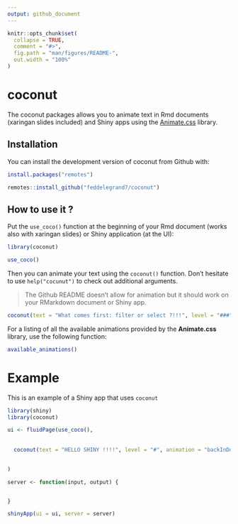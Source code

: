 ```yaml
---
output: github_document
---
```


<!-- README.md is generated from README.Rmd. Please edit that file -->

```r
knitr::opts_chunk$set(
  collapse = TRUE,
  comment = "#>",
  fig.path = "man/figures/README-",
  out.width = "100%"
)
```

# coconut

<!-- badges: start -->
<!-- badges: end -->


The coconut packages allows you to animate text in Rmd documents (xaringan slides included) and Shiny apps using the [Animate.css](https://animate.style/) library. 


## Installation

You can install the development version of coconut from Github with:


```r

install.packages("remotes")

remotes::install_github("feddelegrand7/coconut")

```

## How to use it ? 

Put the `use_coco()` function at the beginning of your Rmd document (works also with xaringan slides) or Shiny application (at the UI): 

```r

library(coconut)

use_coco()

```

Then you can animate your text using the `coconut()` function. Don't hesitate to use `help("cocunut")` to check out additional arguments.

> The Github README doesn't allow for animation but it should work on your RMarkdown document or Shiny app. 




```r

coconut(text = "What comes first: filter or select ?!!!", level = "###", animation = "bounce")


```


For a listing of all the available animations provided by the __Animate.css__ library, use the following function: 


```r

available_animations()


```


# Example 

This is an example of a Shiny app that uses `coconut`


```r

library(shiny)
library(coconut)

ui <- fluidPage(use_coco(), 
                
                
  coconut(text = "HELLO SHINY !!!!", level = "#", animation = "backInDown", duration = "slower")
            

)

server <- function(input, output) {


}

shinyApp(ui = ui, server = server)


```





















